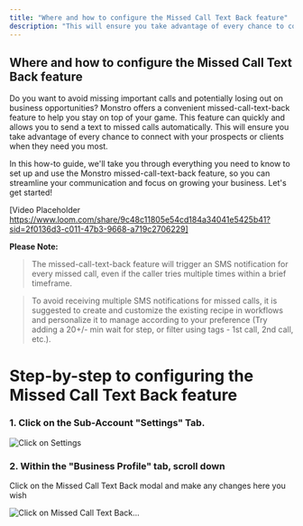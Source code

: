 ```yaml
---
title: "Where and how to configure the Missed Call Text Back feature"
description: "This will ensure you take advantage of every chance to connect with your prospects or clients when they need you most."
---
```

## Where and how to configure the Missed Call Text Back feature 

Do you want to avoid missing important calls and potentially losing out on business opportunities? Monstro offers a convenient missed-call-text-back feature to help you stay on top of your game. This feature can quickly and allows you to send a text to missed calls automatically. This will ensure you take advantage of every chance to connect with your prospects or clients when they need you most.

In this how-to guide, we'll take you through everything you need to know to set up and use the Monstro missed-call-text-back feature, so you can streamline your communication and focus on growing your business. Let's get started!

[Video Placeholder https://www.loom.com/share/9c48c11805e54cd184a34041e5425b41?sid=2f0136d3-c011-47b3-9668-a719c2706229]

**Please Note:**
>The missed-call-text-back feature will trigger an SMS notification for every missed call, even if the caller tries multiple times within a brief timeframe.  
  
>To avoid receiving multiple SMS notifications for missed calls, it is suggested to create and customize the existing recipe in workflows and personalize it to manage according to your preference (Try adding a 20+/- min wait for step, or filter using tags - 1st call, 2nd call, etc.).

# Step-by-step to configuring the Missed Call Text Back feature

### 1. Click on the Sub-Account "Settings"  Tab.

![Click on Settings](https://s3.amazonaws.com/cdn.freshdesk.com/data/helpdesk/attachments/production/48296418230/original/JUxG6Z2l-5WVmEpmaxVoWiCGsZYAHgzgCQ.png?1683563330)

### 2. Within the  "Business Profile" tab, scroll down

Click on the Missed Call Text Back modal and make any changes here you wish

![Click on Missed Call Text Back…](https://s3.amazonaws.com/cdn.freshdesk.com/data/helpdesk/attachments/production/48296418231/original/D4wbIm1qD8oYwEEmcSput74ikUAb7uPNaA.png?1683563331)